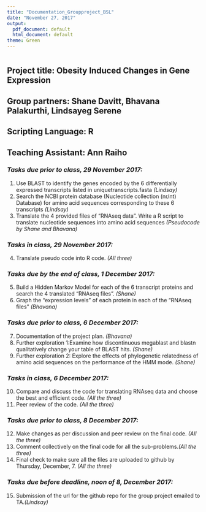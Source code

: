 ```yaml
---
title: "Documentation_Groupproject_BSL"
date: "November 27, 2017"
output:
  pdf_document: default
  html_document: default
theme: Green
---
```


```
```

## Project title: **Obesity Induced Changes in Gene Expression**
## Group partners: Shane Davitt, Bhavana Palakurthi, Lindsayeg Serene
## Scripting Language: R
## Teaching Assistant: Ann Raiho

### *Tasks due prior to class, 29 November 2017:*

1. Use BLAST to identify the genes encoded by the 6 differentially expressed transcripts listed in uniquetranscripts.fasta *(Lindsay)*
2. Search the NCBI protein database (Nucleotide collection (nr/nt) Database) for amino acid sequences corresponding to these 6 transcripts *(Lindsay)*
3. Translate the 4 provided files of "RNAseq data". Write a R script to translate nucleotide sequences into amino acid sequences *(Pseudocode by Shane and Bhavana)*

### *Tasks in class, 29 November 2017:*

4. Translate pseudo code into R code. *(All three)*

### *Tasks due by the end of class, 1 December 2017:*

5. Build a Hidden Markov Model for each of the 6 transcript proteins and search the 4 translated "RNAseq files". *(Shane)*
6. Graph the "expression levels" of each protein in each of the "RNAseq files" *(Bhavana)*

### *Tasks due prior to class, 6 December 2017:*

7. Documentation of the project plan. *(Bhavana)*
8. Further exploration 1:Examine how discontinuous megablast and blastn qualitatively change your table of BLAST hits. *(Shane)* 
9. Further exploration 2: Explore the effects of phylogenetic relatedness of amino acid sequences on the performance of the HMM mode. *(Shane)*

### *Tasks in class, 6 December 2017:*

10. Compare and discuss the code for translating RNAseq data and choose the best and efficient code. *(All the three)*
11. Peer review of the code. *(All the three)*

### *Tasks due prior to class, 8 December 2017:*

12. Make changes as per discussion and peer review on the final code. *(All the three)*
13. Comment collectively on the final code for all the sub-problems.*(All the three)*
14. Final check to make sure all the files are uploaded to github by Thursday, December, 7. *(All the three)*

### *Tasks due before deadline, noon of 8, December 2017:*

15. Submission of the url for the github repo for the group project emailed to TA.*(Lindsay)*

```
```


```
```

